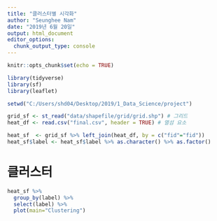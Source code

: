---
title: "클러스터별 시각화"
author: "Seunghee Nam"
date: "2019년 6월 20일"
output: html_document
editor_options: 
  chunk_output_type: console
---

```{r setup, include=FALSE}
knitr::opts_chunk$set(echo = TRUE)
```

```{r lib, message=FALSE}

library(tidyverse)
library(sf)
library(leaflet)

```

```{r setwd, echo=FALSE}

setwd("C:/Users/shd04/Desktop/2019/1_Data_Science/project")

```

```{r files}

grid_sf <- st_read("data/shapefile/grid/grid.shp") # 그리드
heat_df <- read.csv("final.csv", header = TRUE) # 열섬 요소

heat_sf  <- grid_sf %>% left_join(heat_df, by = c("fid"="fid")) 
heat_sf$label <- heat_sf$label %>% as.character() %>% as.factor()

```


# 클러스터

```{r cluster}

heat_sf %>% 
  group_by(label) %>% 
  select(label) %>% 
  plot(main="Clustering")

```

